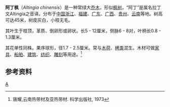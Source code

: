 {{Speciesbox
| taxon = Altingia chinensis
| binomial_authority = (Champ. ex Benth.) Oliv. ex Hance
}}
'''阿丁枫'''（''Altingia chinensis''）是一种常绿大[[乔木|乔木]]，形似[[枫树|枫树]]，“阿丁”是属名拉丁文Altingia之音译。分布于[[中国|中国]][[浙江|浙江]]、[[福建|福建]]、[[广东|广东]]、[[广西|广西]]、[[贵州|贵州]]、[[云南|云南]]等地。树高可达45米，树皮灰白，小枝无毛。

其叶生于枝顶，革质、倒卵形或卵状。长5 - 12厘米，侧脉6 - 8对，叶柄长0.8 - 1.3厘米。

其花单性同株。果序球形，径1.7 - 2.5厘米。常与[[木荷|木荷]]、[[栲类|栲类]]混生。木材可做[[家具|家具]]、[[船舶|船舶]]、[[建筑|建筑]]、[[纺织|纺织]]、[[雕刻|雕刻]]等用途。<ref>唐耀,云南热带材及亚热带材. 科学出版社, 1973</ref>

==参考资料==
{{reflist}}
{{Taxonbar}}
[[Category:枫香科|A]]